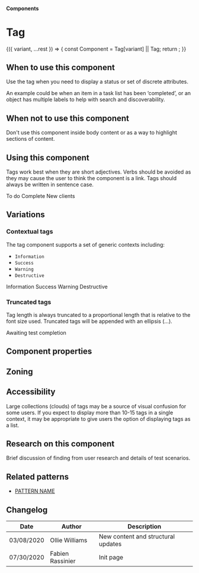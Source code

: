 
<Meta title="Components/Tag" component={Tag} />

#### Components
# Tag
[//]: # (Optional short description of what the component is for)

<Preview>
  <Story
    name="usage"
    args={{
      children: 'Lorem ipsum',
    }}
    argTypes={{
        variant: {
            description: 'Tag variation',
            control: {
              type: 'select',
              options: ['', 'Information', 'Success', 'Warning', 'Destructive'],
            }
        },
    }}
  >
    {({ variant, ...rest }) => {
        const Component = Tag[variant] || Tag;
        return <Component {...rest} />;
    }}
  </Story>
</Preview>

## When to use this component

Use the tag when you need to display a status or set of discrete attributes.

An example could be when an item in a task list has been ‘completed’, or an object has multiple labels to help with search and discoverability.

## When not to use this component

Don't use this component inside body content or as a way to highlight sections of content.

## Using this component

Tags work best when they are short adjectives. Verbs should be avoided as they may cause the user to think the component is a link. Tags should always be written in sentence case.

<Preview>
  <Story name="Status (To do)">
    <Tag>To do</Tag>
  </Story>
  <Story name="status-complete">
    <Tag.Success>Complete</Tag.Success>
	</Story>
  <Story name="search">
    <Tag.Information>New clients</Tag.Information>
	</Story>
 </Preview>

## Variations

### Contextual tags

The tag component supports a set of generic contexts including:
- `Information`
- `Success`
- `Warning`
- `Destructive`

<Preview>
  <Story name="Information">
    <Tag.Information>Information</Tag.Information>
	</Story>
  <Story name="Success">
    <Tag.Success>Success</Tag.Success>
	</Story>
  <Story name="Warning">
    <Tag.Warning>Warning</Tag.Warning>
	</Story>
  <Story name="Destructive">
    <Tag.Destructive>Destructive</Tag.Destructive>
	</Story>
</Preview>

### Truncated tags

Tag length is always truncated to a proportional length that is relative to the font size used. Truncated tags will be appended with an ellipsis (...).

<Preview>
  <Story name="Truncated">
    <Tag>Awaiting test completion</Tag>
	</Story>
 </Preview>

[//]: # (## Handling errors)
[//]: # (Optional)

## Component properties

## Zoning

[//]: # (## Content)
[//]: # (Optional)

## Accessibility

Large collections (clouds) of tags may be a source of visual confusion for some users. If you expect to display more than 10-15 tags in a single context, it may be appropriate to give users the option of displaying tags as a list.

## Research on this component

Brief discussion of finding from user research and details of test scenarios.

## Related patterns

- [PATTERN NAME](a-pattern-link)

## Changelog

| Date       | Author           | Description                        |
| ---------- | ---------------- | ---------------------------------- |
| 03/08/2020 | Ollie Williams   | New content and structural updates |
| 07/30/2020 | Fabien Rassinier | Init page                          |
